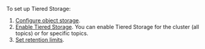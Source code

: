 To set up Tiered Storage:

1. [Configure object storage](#configure-cloud-storage).
1. [Enable Tiered Storage](#enable-tiered-storage). You can enable Tiered Storage for the cluster (all topics) or for specific topics.
1. [Set retention limits](#set-retention-limits).
